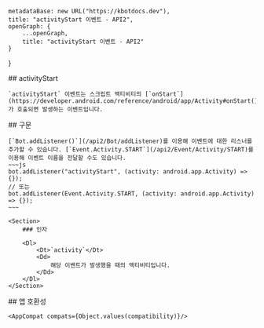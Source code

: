 
    metadataBase: new URL("https://kbotdocs.dev"),
    title: "activityStart 이벤트 - API2",
    openGraph: {
        ...openGraph,
        title: "activityStart 이벤트 - API2"
    }
}

<Section>
    ## activityStart

    `activityStart` 이벤트는 스크립트 액티비티의 [`onStart`](https://developer.android.com/reference/android/app/Activity#onStart())가 호출되면 발생하는 이벤트입니다.
</Section>
<Section>
    ## 구문

    [`Bot.addListener()`](/api2/Bot/addListener)를 이용해 이벤트에 대한 리스너를 추가할 수 있습니다. [`Event.Activity.START`](/api2/Event/Activity/START)를 이용해 이벤트 이름을 전달할 수도 있습니다.
    ~~~js
    bot.addListener("activityStart", (activity: android.app.Activity) => {});
    // 또는
    bot.addListener(Event.Activity.START, (activity: android.app.Activity) => {});
    ~~~

    <Section>
        ### 인자

        <Dl>
            <Dt>`activity`</Dt>
            <Dd>
                해당 이벤트가 발생했을 때의 액티비티입니다.
            </Dd>
        </Dl>
    </Section>
</Section>
<Section>
    ## 앱 호환성

    <AppCompat compats={Object.values(compatibility)}/>
</Section>